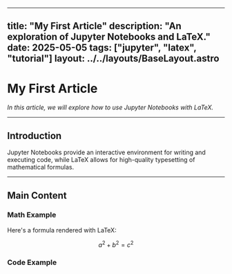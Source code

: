 
---
title: "My First Article"
description: "An exploration of Jupyter Notebooks and LaTeX."
date: 2025-05-05
tags: ["jupyter", "latex", "tutorial"]
layout: ../../layouts/BaseLayout.astro
---

# My First Article

_In this article, we will explore how to use Jupyter Notebooks with LaTeX._

---

## Introduction

Jupyter Notebooks provide an interactive environment for writing and executing code, while LaTeX allows for high-quality typesetting of mathematical formulas.

---

## Main Content

### Math Example

Here's a formula rendered with LaTeX:

$$
a^2 + b^2 = c^2
$$

### Code Example
